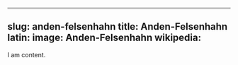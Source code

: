 
---
slug: anden-felsenhahn
title: Anden-Felsenhahn
latin:
image: Anden-Felsenhahn
wikipedia: 
---

I am content.
